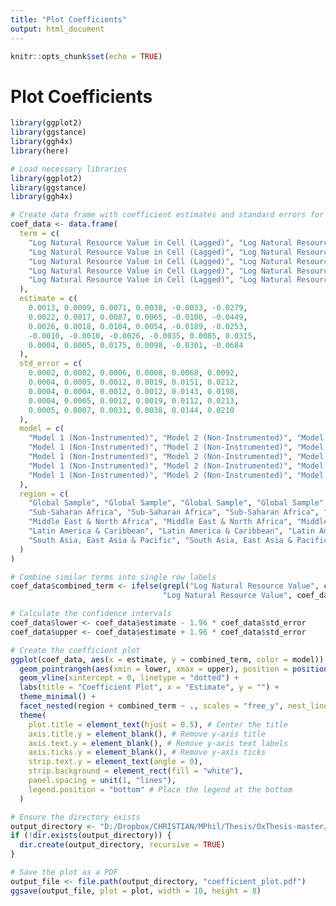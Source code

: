---
title: "Plot Coefficients"
output: html_document
---

```{r setup, include=FALSE}
knitr::opts_chunk$set(echo = TRUE)
```

# Plot Coefficients

```{r}

library(ggplot2)
library(ggstance)
library(ggh4x)
library(here)
```

```{r}
# Load necessary libraries
library(ggplot2)
library(ggstance)
library(ggh4x)

# Create data frame with coefficient estimates and standard errors for all regions
coef_data <- data.frame(
  term = c(
    "Log Natural Resource Value in Cell (Lagged)", "Log Natural Resource Value in Cell (Lagged)", "Log Natural Resource Value (Instrumented)", "Log Natural Resource Value (Instrumented)", "Lootability Score (Lagged)", "Lootability Score (Lagged)",
    "Log Natural Resource Value in Cell (Lagged)", "Log Natural Resource Value in Cell (Lagged)", "Log Natural Resource Value (Instrumented)", "Log Natural Resource Value (Instrumented)", "Lootability Score (Lagged)", "Lootability Score (Lagged)",
    "Log Natural Resource Value in Cell (Lagged)", "Log Natural Resource Value in Cell (Lagged)", "Log Natural Resource Value (Instrumented)", "Log Natural Resource Value (Instrumented)", "Lootability Score (Lagged)", "Lootability Score (Lagged)",
    "Log Natural Resource Value in Cell (Lagged)", "Log Natural Resource Value in Cell (Lagged)", "Log Natural Resource Value (Instrumented)", "Log Natural Resource Value (Instrumented)", "Lootability Score (Lagged)", "Lootability Score (Lagged)",
    "Log Natural Resource Value in Cell (Lagged)", "Log Natural Resource Value in Cell (Lagged)", "Log Natural Resource Value (Instrumented)", "Log Natural Resource Value (Instrumented)", "Lootability Score (Lagged)", "Lootability Score (Lagged)"
  ),
  estimate = c(
    0.0013, 0.0009, 0.0071, 0.0038, -0.0033, -0.0279,
    0.0022, 0.0017, 0.0087, 0.0065, -0.0100, -0.0449,
    0.0026, 0.0018, 0.0104, 0.0054, -0.0189, -0.0253,
    -0.0010, -0.0010, -0.0026, -0.0035, 0.0085, 0.0315,
    0.0004, 0.0005, 0.0175, 0.0098, -0.0301, -0.0684
  ),
  std_error = c(
    0.0002, 0.0002, 0.0006, 0.0008, 0.0068, 0.0092,
    0.0004, 0.0005, 0.0012, 0.0019, 0.0151, 0.0212,
    0.0004, 0.0004, 0.0012, 0.0012, 0.0143, 0.0198,
    0.0004, 0.0005, 0.0012, 0.0019, 0.0112, 0.0213,
    0.0005, 0.0007, 0.0031, 0.0038, 0.0144, 0.0210
  ),
  model = c(
    "Model 1 (Non-Instrumented)", "Model 2 (Non-Instrumented)", "Model 3 (Instrumented)", "Model 4 (Instrumented)", "Model 2 (Non-Instrumented)", "Model 4 (Instrumented)",
    "Model 1 (Non-Instrumented)", "Model 2 (Non-Instrumented)", "Model 3 (Instrumented)", "Model 4 (Instrumented)", "Model 2 (Non-Instrumented)", "Model 4 (Instrumented)",
    "Model 1 (Non-Instrumented)", "Model 2 (Non-Instrumented)", "Model 3 (Instrumented)", "Model 4 (Instrumented)", "Model 2 (Non-Instrumented)", "Model 4 (Instrumented)",
    "Model 1 (Non-Instrumented)", "Model 2 (Non-Instrumented)", "Model 3 (Instrumented)", "Model 4 (Instrumented)", "Model 2 (Non-Instrumented)", "Model 4 (Instrumented)",
    "Model 1 (Non-Instrumented)", "Model 2 (Non-Instrumented)", "Model 3 (Instrumented)", "Model 4 (Instrumented)", "Model 2 (Non-Instrumented)", "Model 4 (Instrumented)"
  ),
  region = c(
    "Global Sample", "Global Sample", "Global Sample", "Global Sample", "Global Sample", "Global Sample",
    "Sub-Saharan Africa", "Sub-Saharan Africa", "Sub-Saharan Africa", "Sub-Saharan Africa", "Sub-Saharan Africa", "Sub-Saharan Africa",
    "Middle East & North Africa", "Middle East & North Africa", "Middle East & North Africa", "Middle East & North Africa", "Middle East & North Africa", "Middle East & North Africa",
    "Latin America & Caribbean", "Latin America & Caribbean", "Latin America & Caribbean", "Latin America & Caribbean", "Latin America & Caribbean", "Latin America & Caribbean",
    "South Asia, East Asia & Pacific", "South Asia, East Asia & Pacific", "South Asia, East Asia & Pacific", "South Asia, East Asia & Pacific", "South Asia, East Asia & Pacific", "South Asia, East Asia & Pacific"
  )
)

# Combine similar terms into single row labels
coef_data$combined_term <- ifelse(grepl("Log Natural Resource Value", coef_data$term),
                                  "Log Natural Resource Value", coef_data$term)

# Calculate the confidence intervals
coef_data$lower <- coef_data$estimate - 1.96 * coef_data$std_error
coef_data$upper <- coef_data$estimate + 1.96 * coef_data$std_error

```



```{r}
# Create the coefficient plot
ggplot(coef_data, aes(x = estimate, y = combined_term, color = model)) +
  geom_pointrangeh(aes(xmin = lower, xmax = upper), position = position_dodgev(height = 0.5), size = 0.5) +
  geom_vline(xintercept = 0, linetype = "dotted") +
  labs(title = "Coefficient Plot", x = "Estimate", y = "") +
  theme_minimal() +
  facet_nested(region + combined_term ~ ., scales = "free_y", nest_line = element_line(color = "black")) +
  theme(
    plot.title = element_text(hjust = 0.5), # Center the title
    axis.title.y = element_blank(), # Remove y-axis title
    axis.text.y = element_blank(), # Remove y-axis text labels
    axis.ticks.y = element_blank(), # Remove y-axis ticks
    strip.text.y = element_text(angle = 0),
    strip.background = element_rect(fill = "white"),
    panel.spacing = unit(1, "lines"),
    legend.position = "bottom" # Place the legend at the bottom
  )

```
```{r}
# Ensure the directory exists
output_directory <- "D:/Dropbox/CHRISTIAN/MPhil/Thesis/OxThesis-master/figures"
if (!dir.exists(output_directory)) {
  dir.create(output_directory, recursive = TRUE)
}

# Save the plot as a PDF
output_file <- file.path(output_directory, "coefficient_plot.pdf")
ggsave(output_file, plot = plot, width = 10, height = 8)
```


